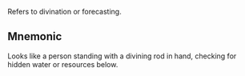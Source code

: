 Refers to divination or forecasting.

## Mnemonic

Looks like a person standing with a divining rod in hand, checking for hidden water or resources
below.
